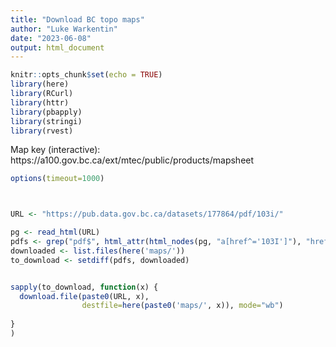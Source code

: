 ```yaml
---
title: "Download BC topo maps"
author: "Luke Warkentin"
date: "2023-06-08"
output: html_document
---
```


```r
knitr::opts_chunk$set(echo = TRUE)
library(here)
library(RCurl)
library(httr)
library(pbapply)
library(stringi)
library(rvest)
```
Map key (interactive): https://a100.gov.bc.ca/ext/mtec/public/products/mapsheet 

```r
options(timeout=1000)



URL <- "https://pub.data.gov.bc.ca/datasets/177864/pdf/103i/"

pg <- read_html(URL)
pdfs <- grep("pdf$", html_attr(html_nodes(pg, "a[href^='103I']"), "href"), value=TRUE)
downloaded <- list.files(here('maps/'))
to_download <- setdiff(pdfs, downloaded)


sapply(to_download, function(x) {
  download.file(paste0(URL, x), 
                destfile=here(paste0('maps/', x)), mode="wb")
  
}
)

```